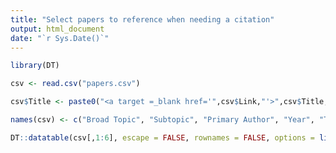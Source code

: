 ```yaml
---
title: "Select papers to reference when needing a citation"
output: html_document
date: "`r Sys.Date()`"
---
```


```r
library(DT)

csv <- read.csv("papers.csv")

csv$Title <- paste0("<a target =_blank href='",csv$Link,"'>",csv$Title,"</a>")

names(csv) <- c("Broad Topic", "Subtopic", "Primary Author", "Year", "Type", "Title")

DT::datatable(csv[,1:6], escape = FALSE, rownames = FALSE, options = list(pageLength = 50))
```
